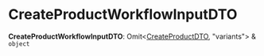 
# CreateProductWorkflowInputDTO

 **CreateProductWorkflowInputDTO**: Omit&#60;[CreateProductDTO](../../../product/interfaces/product.CreateProductDTO/page.mdx), "variants"&#62; & `object`
